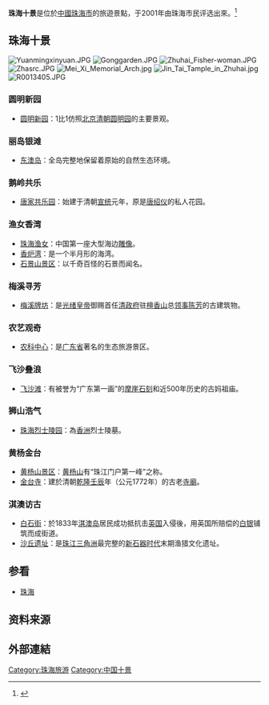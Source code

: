 '''珠海十景'''是位於[[中國|中國]][[珠海市|珠海市]]的旅遊景點，于2001年由珠海市民评选出來。<ref>{{cite web |url=http://www.people.com.cn/GB/shenghuo/80/103/20010828/545687.html |title=“珠海十景”出炉 |accessdate=2009-07-27 |archive-date=2005-05-25 |archive-url=https://web.archive.org/web/20050525065549/http://www.people.com.cn/GB/shenghuo/80/103/20010828/545687.html |dead-url=no }}</ref>

==珠海十景==
[[File:Yuanmingxinyuan.JPG|thumb]]
[[File:Gonggarden.JPG|thumb]]
[[File:Zhuhai_Fisher-woman.JPG|thumb]]
[[File:Zhasrc.JPG|thumb]]
[[File:Mei_Xi_Memorial_Arch.jpg|thumb]]
[[File:Jin_Tai_Tample_in_Zhuhai.jpg|thumb]]
[[File:R0013405.JPG|thumb]]
=== 圆明新园 ===
*[[圆明新园|圆明新园]]：1比1仿照[[北京|北京]][[清朝|清朝]][[圆明园|圆明园]]的主要景观。
=== 丽岛银滩 ===
*[[东澳岛|东澳岛]]：全岛完整地保留着原始的自然生态环境。
=== 鹅岭共乐 ===
*[[唐家共乐园|唐家共乐园]]：始建于清朝[[宣统|宣统]]元年，原是[[唐绍仪|唐绍仪]]的私人花园。
=== 渔女香湾 ===
*[[珠海渔女|珠海渔女]]：中国第一座大型海边[[雕像|雕像]]。
*[[香炉湾|香炉湾]]：是一个半月形的海湾。
*[[石景山景区|石景山景区]]：以千奇百怪的石景而闻名。
=== 梅溪寻芳 ===
*[[梅溪牌坊|梅溪牌坊]]：是[[光绪|光绪]][[皇帝|皇帝]]御赐首任[[清政府|清政府]]驻[[檀香山|檀香山]]总[[领事|领事]][[陈芳|陈芳]]的古建筑物。
=== 农艺观奇 ===
*[[农科中心|农科中心]]：是[[广东省|广东省]]著名的生态旅游景区。
=== 飞沙叠浪 ===
*[[飞沙滩|飞沙滩]]：有被誉为“广东第一画”的[[摩崖石刻|摩崖石刻]]和近500年历史的古妈祖庙。
=== 狮山浩气 ===
*[[珠海烈士陵园|珠海烈士陵园]]：為[[香洲|香洲]]烈士陵墓。
=== 黄杨金台 ===
*[[黄杨山景区|黄杨山景区]]：[[黄杨山|黄杨山]]有“珠江门户第一峰”之称。
*[[金台寺|金台寺]]：建於清朝[[乾隆|乾隆]][[壬辰|壬辰]]年（公元1772年）的古老[[寺廟|寺廟]]。
=== 淇澳访古 ===
*[[白石街|白石街]]：於1833年[[淇澳岛|淇澳岛]]居民成功抵抗击[[英国|英国]]入侵後，用英国所赔偿的[[白银|白银]]铺筑而成街道。
*[[沙丘遗址|沙丘遗址]]：是[[珠江三角洲|珠江三角洲]]最完整的[[新石器时代|新石器时代]]末期渔猎文化遗址。

==参看==
* [[珠海|珠海]]

==资料来源==
<div class='references-small'>
<references/>
</div>
==外部連結==

{{Scenery-stub}}

[[Category:珠海旅游|Category:珠海旅游]]
[[Category:中国十景|Category:中国十景]]